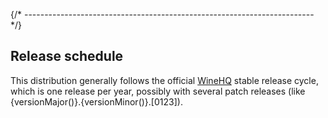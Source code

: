 

{/* ------------------------------------------------------------------------ */}

## Release schedule

This distribution generally follows the official
[WineHQ](https://dl.winehq.org/wine/source/) stable release cycle,
which is one release per year, possibly with several patch releases
(like {versionMajor()}.{versionMinor()}.[0123]).
